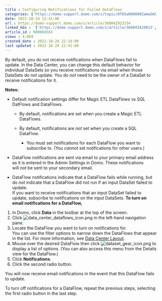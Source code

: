 ```yaml
---
title : Configuring Notifications for Failed DataFlows
categories: ['https://domo-support.domo.com/s/topic/0TO5w000000ZamwGAC']
date: 2022-10-24 22:41:00
url : https://domo-support.domo.com/s/article/360042923154
linked_kbs :  ['https://domo-support.domo.com/s/article/360043429913', 'https://domo-support.domo.com/s/article/360043429953', 'https://domo-support.domo.com/s/article/360043429933', 'https://domo-support.domo.com/s/article/360043429693', 'https://domo-support.domo.com/s/article/360042925494', 'https://domo-support.domo.com/s/article/360042923154', 'https://domo-support.domo.com/s/article/360043430633', 'https://domo-support.domo.com/s/topic/0TO5w000000ZamwGAC', 'https://domo-support.domo.com/s/knowledge-base']
article_id : 000004563
views : 4,069
created_date : 2022-10-24 22:14:00
last updated : 2022-10-24 22:41:00
---
```




By default, you do not receive notifications when DataFlows fail to update. In the Data Center, you can change this default behavior for individual DataSets so you receive notifications via email when those DataSets do not update. You do *not* need to be the owner of a DataSet to receive notifications for it.


**Notes:**



* Default notification settings differ for Magic ETL DataFlows vs SQL DatFlows and DataFlows. 



	+ By default, notifications are set when you create a Magic ETL DataFlows.
	+ By default, notifications are *not* set when you create a SQL DataFlow.  
	
	
	
		- You must set notifications for each DataFlow you want to subscribe to. (You *cannot* set notifications for other users.)
* DataFlow notifications are sent via email to your primary email address as it is entered in the Admin Settings in Domo. These notifications will *not* be sent to your secondary email.
* DataFlow notifications indicate that a DataFlow fails while running, but do *not* indicate that a DataFlow did not run if an input DataSet failed to update.   
 If you want to receive notifications that an input DataSet failed to update, subscribe to notifications on the input DataSets.
**To turn on email notifications for a DataFlow,**


1. In Domo, click **Data** in the toolbar at the top of the screen.
2. Click ![data_center_dataflows_icon.png](data_center_dataflows_icon.png) in the left-hand navigation pane.
3. Locate the DataFlow you want to turn on notifications for.  
 You can use the filter options to narrow down the DataFlows that appear in the list. For more information, see [Data Center Layout](/s/article/360043430633 "Data Center Layout").
4. Mouse over the desired DataFlow then click ![dataset_gear_icon.png](dataset_gear_icon.png) to display a list of options. (You can also access this menu from the Details view for the DataFlow.)
5. Click **Notifications**.
6. Click the second radio button.


You will now receive email notifications in the event that this DataFlow fails to update.


To turn off notifications for a DataFlow, repeat the previous steps, selecting the first radio button in the last step.